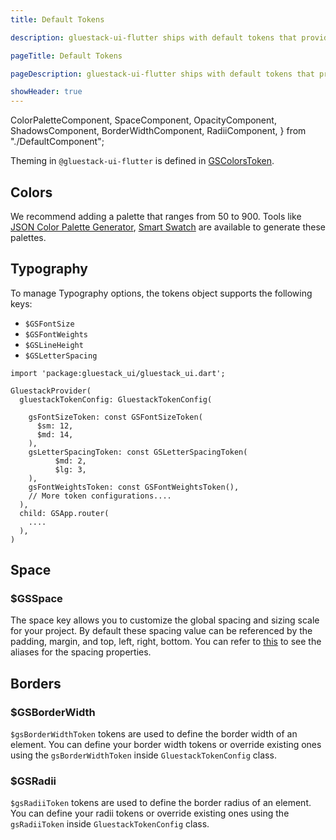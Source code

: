 ```yaml
---
title: Default Tokens

description: gluestack-ui-flutter ships with default tokens that provide access to theme values and lets you build and customize your own themed widgets. It has colors, typography, size, opacity, shadows, breakpoints and more.

pageTitle: Default Tokens

pageDescription: gluestack-ui-flutter ships with default tokens that provide access to theme values and lets you build and customize your own themed widgets. It has colors, typography, size, opacity, shadows, breakpoints and more.

showHeader: true
---
```



  ColorPaletteComponent,
  SpaceComponent,
  OpacityComponent,
  ShadowsComponent,
  BorderWidthComponent,
  RadiiComponent,
} from "./DefaultComponent";

<Meta title="Theme Configuration/Theme/Default Tokens" />

Theming in `@gluestack-ui-flutter` is defined in [GSColorsToken](https://github.com/gluestack/gluestack-ui-flutter/blob/main/lib/src/token/color.dart).

## Colors

We recommend adding a palette that ranges from 50 to 900. Tools like [JSON Color Palette Generator](https://json-color-palette-generator.vercel.app), [Smart Swatch](https://smart-swatch.netlify.app/) are available to generate these palettes.

<ColorPaletteComponent />

## Typography

To manage Typography options, the tokens object supports the following keys:

- `$GSFontSize`
- `$GSFontWeights`
- `$GSLineHeight`
- `$GSLetterSpacing`

```
import 'package:gluestack_ui/gluestack_ui.dart';

GluestackProvider(
  gluestackTokenConfig: GluestackTokenConfig(

    gsFontSizeToken: const GSFontSizeToken(
      $sm: 12,
      $md: 14,
    ),
    gsLetterSpacingToken: const GSLetterSpacingToken(
          $md: 2,
          $lg: 3,
    ),
    gsFontWeightsToken: const GSFontWeightsToken(),
    // More token configurations....
  ),
  child: GSApp.router(
    ....
  ),
)
```

## Space

### $GSSpace

The space key allows you to customize the global spacing and sizing scale for your project. By default these spacing value can be referenced by the padding, margin, and top, left, right, bottom. You can refer to [this](https://github.com/gluestack/gluestack-ui-flutter/blob/main/lib/src/token/space.dart) to see the aliases for the spacing properties.

<SpaceComponent />

## Borders

### $GSBorderWidth

`$gsBorderWidthToken` tokens are used to define the border width of an element. You can define your border width tokens or override existing ones using the `gsBorderWidthToken` inside `GluestackTokenConfig` class.

<BorderWidthComponent />

### $GSRadii

`$gsRadiiToken` tokens are used to define the border radius of an element. You can define your radii tokens or override existing ones using the `gsRadiiToken` inside `GluestackTokenConfig` class.

<RadiiComponent />
